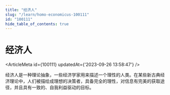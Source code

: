 ```yaml
---
title: "经济人"
slug: "/learn/homo-economicus-100111"
id: "100111"
hide_table_of_contents: true
---
```



# 经济人

<ArticleMeta id={100111} updatedAt={'2023-09-26 13:58:47'} />
<div className='border-solid border-b border-t-0 my-4 border-[var(--ifm-color-gray-300)]' />

经济人是一种理论抽象，一些经济学家用来描述一个理性的人类。在某些新古典经济理论中，人们被描绘成理想的决策者，具备完全的理性，对信息有完美的获取途径，并且具有一致的、自我利益驱动的目标。
